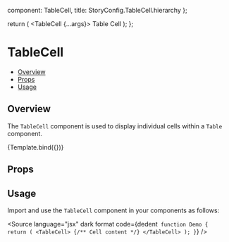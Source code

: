 
  component: TableCell,
  title: StoryConfig.TableCell.hierarchy
};

<Meta title={meta.title} component={meta.component} />

  return (
    <TableCell {...args}>
      Table Cell
    </TableCell>
  );
};

# TableCell

- [Overview](#overview)
- [Props](#props)
- [Usage](#usage)

## Overview

The `TableCell` component is used to display individual cells within a `Table` component.

<Canvas>
  <Story name="Overview">
    {Template.bind({})}
  </Story>
</Canvas>

## Props

<ArgsTable story="Overview" />

## Usage

Import and use the `TableCell` component in your components as follows:

<Source
  language="jsx"
  dark
  format
  code={dedent`
function Demo {
  return (
    <TableCell>
      {/** Cell content */}
    </TableCell>
  );
}`}
/>
